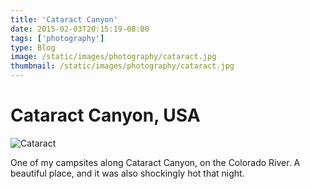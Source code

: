 ```yaml
---
title: 'Cataract Canyon'
date: 2015-02-03T20:15:19-08:00
tags: ['photography']
type: Blog
image: /static/images/photography/cataract.jpg
thumbnail: /static/images/photography/cataract.jpg
---
```


# Cataract Canyon, USA

![Cataract](/static/images/photography/cataract.jpg)

One of my campsites along Cataract Canyon, on the Colorado River. A beautiful place, and it was also shockingly hot that night.
